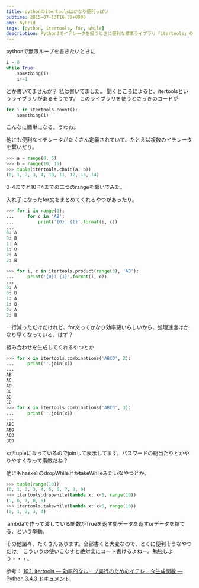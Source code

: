 ```yaml
---
title: pythonのitertoolsはかなり便利っぽい
pubtime: 2015-07-13T16:39+0900
amp: hybrid
tags: [python, itertools, for, while]
description: Python3でイテレータを扱うときに便利な標準ライブラリ「itertools」の紹介です。
---
```


pythonで無限ループを書きたいときに
``` python
i = 0
while True:
    something(i)
    i+=1
```
とか書いてませんか？ 私は書いてました。
聞くところによると、itertoolsというライブラリがあるそうです。
このライブラリを使うとさっきのコードが
``` python
for i in itertools.count():
    something(i)
```
こんなに簡単になる。うわお。

他にも便利なイテレータがたくさん定義されていて、たとえば複数のイテレータを繋いだり。
``` python
>>> a = range(0, 5)
>>> b = range(10, 15)
>>> tuple(itertools.chain(a, b))
(0, 1, 2, 3, 4, 10, 11, 12, 13, 14)
```
0-4までと10-14までの二つのrangeを繋いでみた。

入れ子になったfor文をまとめてくれるやつがあったり。
``` python
>>> for i in range(3):
...     for c in 'AB':
...         print('{0}: {1}'.format(i, c))
...
0: A
0: B
1: A
1: B
2: A
2: B

>>> for i, c in itertools.product(range(3), 'AB'):
...     print('{0}: {1}'.format(i, c))
...
0: A
0: B
1: A
1: B
2: A
2: B
```
一行減っただけだけれど、for文ってかなり効率悪いらしいから、処理速度はかなり早くなっている、はず？

組み合わせを生成してくれるやつとか
``` python
>>> for x in itertools.combinations('ABCD', 2):
...     print(''.join(x))
...
AB
AC
AD
BC
BD
CD
>>> for x in itertools.combinations('ABCD', 3):
...     print(''.join(x))
...
ABC
ABD
ACD
BCD
```
xがtupleになっているのでjoinして表示してます。パスワードの総当たりとかやりやすくなって素敵だね？

他にもhaskellのdropWhileとかtakeWhileみたいなやつとか。
``` python
>>> tuple(range(10))
(0, 1, 2, 3, 4, 5, 6, 7, 8, 9)
>>> itertools.dropwhile(lambda x: x<5, range(10))
(5, 6, 7, 8, 9)
>>> itertools.takewhile(lambda x: x<5, range(10))
(0, 1, 2, 3, 4)
```
lambdaで作って渡している関数がTrueを返す間データを返すorデータを捨てる、という挙動。

その他諸々、たくさんあります。全部書くと大変なので、とくに便利そうなやつだけ。
こういうの使いこなすと絶対楽にコード書けるよねー。勉強しよう・・・。

参考： [10.1. itertools — 効率的なループ実行のためのイテレータ生成関数 &mdash; Python 3.4.3 ドキュメント](http://docs.python.jp/3/library/itertools.html)
